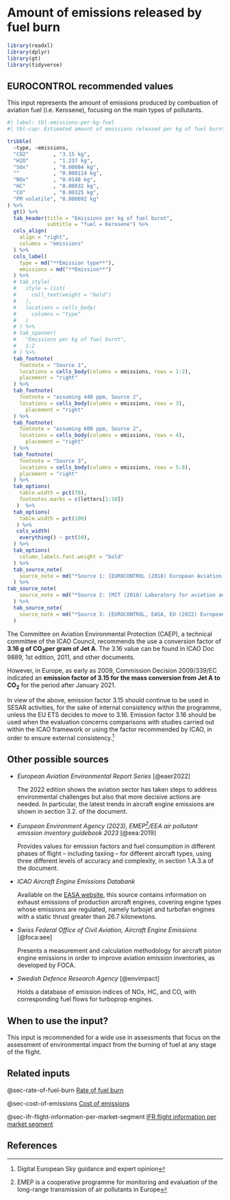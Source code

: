 # Amount of emissions released by fuel burn {#sec-amount-of-emissions-released-by-fuel-burn}


```r
library(readxl)
library(dplyr)
library(gt)
library(tidyverse)
```

## EUROCONTROL recommended values 

This input represents the amount of emissions produced by combustion of aviation
fuel (i.e. Kerosene), focusing on the main types of pollutants.

```r
#| label: tbl-emissions-per-kg-fuel
#| tbl-cap: Estimated amount of emissions released per kg of fuel burnt

tribble(
  ~type, ~emissions,
  "CO2"        , "3.15 kg",
  "H2O"        , "1.237 kg",
  "SOx"        , "0.00084 kg",
  ""           , "0.000114 kg",
  "NOx"        , "0.0148 kg",
  "HC"         , "0.00032 kg",
  "CO"         , "0.00325 kg",
  "PM volatile", "0.000092 kg"
) %>% 
  gt() %>% 
  tab_header(title = "Emissions per kg of fuel burnt",
             subtitle = "fuel = Kerosene") %>%
  cols_align(
    align = "right",
    columns = "emissions"
  ) %>% 
  cols_label(
    type = md("**Emission type**"),
    emissions = md("**Emission**")
  ) %>%
  # tab_style(
  #   style = list(
  #     cell_text(weight = "bold")
  #   ),
  #   locations = cells_body(
  #     columns = "type"
  #   )
  # ) %>% 
  # tab_spanner(
  #   "Emissions per kg of fuel burnt",
  #   1:2
  # ) %>% 
  tab_footnote(
    footnote = "Source 1",
    locations = cells_body(columns = emissions, rows = 1:2),
    placement = "right"
  ) %>% 
  tab_footnote(
    footnote = "assuming 440 ppm, Source 2",
    locations = cells_body(columns = emissions, rows = 3),
      placement = "right"
  ) %>% 
  tab_footnote(
    footnote = "assuming 600 ppm, Source 2",
    locations = cells_body(columns = emissions, rows = 4),
      placement = "right"
  ) %>% 
  tab_footnote(
    footnote = "Source 3",
    locations = cells_body(columns = emissions, rows = 5:8),
    placement = "right"
  ) %>% 
  tab_options(
    table.width = pct(70),
    footnotes.marks = c(letters[1:10])
   )  %>% 
  tab_options(
    table.width = pct(100)
   ) %>% 
   cols_width(
    everything() ~ pct(50),
  ) %>% 
  tab_options(
    column_labels.font.weight = "bold"
  ) %>% 
  tab_source_note(
    source_note = md("*Source 1: [EUROCONTROL (2018) European Aviation Fuel Burn and Emissions Inventory System for the European Environment Agency](https://www.eurocontrol.int/publication/european-aviation-fuel-burn-and-emissions-inventory-system-feis-european-environment)*")
  ) %>% 
tab_source_note(
    source_note = md("*Source 2: [MIT (2010) Laboratory for aviation and the environment – Guidance on the use of AEDT for gridded aircraft emissions in atmospheric models](https://citeseerx.ist.psu.edu/viewdoc/download?doi=10.1.1.719.2090&rep=rep1&type=pdf)*")
  ) %>% 
  tab_source_note(
    source_note = md("*Source 3: [EUROCONTROL, EASA, EU (2022) European Aviation Environmental Report, EU27+FTA aviation emissions for year 2021](https://www.eurocontrol.int/publication/european-aviation-environmental-report-2022)*")
  )
```

The Committee on Aviation Environmental Protection (CAEP), a technical committee
of the ICAO Council, recommends the use a conversion factor of **3.16 g of CO~2~per gram of Jet A**. 
The 3.16 value can be found in ICAO Doc 9889, 1st edition, 2011, and other documents.

However, in Europe, as early as 2009, Commission Decision 2009/339/EC indicated 
an **emission factor of 3.15 for the mass conversion from Jet A to CO~2~** for 
the period after January 2021.

In view of the above, emission factor 3.15 should continue to be used in SESAR 
activities, for the sake of internal consistency within the programme, unless 
the EU ETS decides to move to 3.16. Emission factor 3.16 should be used when the
evaluation concerns comparisons with studies carried out within the ICAO framework
or using the factor recommended by ICAO, in order to ensure external consistency.^[Digital European Sky guidance and expert opinion]

## Other possible sources

* *European Aviation Environmental Report Series* [@eaer2022]
  
  The 2022 edition shows the aviation sector has taken steps to address 
  environmental challenges but also that more decisive actions are needed. 
  In particular, the latest trends in aircraft engine emissions are shown in 
  section 3.2. of the document.

* *European Environment Agency (2023), EMEP^[EMEP is a cooperative programme for monitoring and evaluation of the long-range transmission of air pollutants in Europe]/EEA air pollutant emission inventory guidebook 2023* [@eea:2019]

  Provides values for emission factors and fuel consumption in different phases 
  of flight – including taxiing – for different aircraft types, using three 
  different levels of accuracy and complexity, in section 1.A.3.a of the document.

* *ICAO Aircraft Engine Emissions Databank*

  Available on the [EASA website](https://www.easa.europa.eu/en/domains/environment/icao-aircraft-engine-emissions-databank), 
  this source contains information on exhaust emissions of production aircraft engines,
  covering engine types whose emissions are regulated, namely turbojet and turbofan 
  engines with a static thrust greater than 26.7 kilonewtons.

* *Swiss Federal Office of Civil Aviation, Aircraft Engine Emissions* [@foca:aee]
   
   Presents a measurement and calculation methodology for aircraft piston engine
   emissions in order to improve aviation emission inventories, as developed by FOCA.

* *Swedish Defence Research Agency* [@envimpact]

  Holds a database of emission indices of NOx, HC, and CO, with corresponding 
  fuel flows for turboprop engines.

## When to use the input? 

This input is recommended for a wide use in assessments that focus on the 
assessment of environmental impact from the burning of fuel at any stage of the flight.

## Related inputs

@sec-rate-of-fuel-burn [Rate of fuel burn](#sec-rate-of-fuel-burn)

@sec-cost-of-emissions [Cost of emissions](#sec-cost-of-emissions)

@sec-ifr-flight-information-per-market-segment [IFR flight information per market segment](#sec-ifr-flight-information-per-market-segment)

## References
